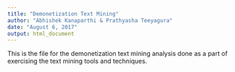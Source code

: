 ```yaml
---
title: "Demonetization Text Mining"
author: "Abhishek Kanaparthi & Prathyasha Teeyagura"
date: "August 6, 2017"
output: html_document
---
```


This is the file for the demonetization text mining analysis done as a part of exercising the text mining tools and techniques.

```r

```

